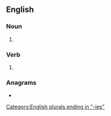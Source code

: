 ==English==

===Noun===
{{head|en|noun plural form}}

# {{plural of|toady|lang=en}}

===Verb===
{{head|en|verb form}}

# {{en-third-person singular of|toady}}

===Anagrams===
* {{l|en|iodates}}

[[Category:English plurals ending in "-ies"]]